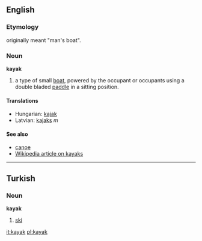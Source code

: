 ==English==
===Etymology===
originally meant "man's boat".

===Noun===
'''kayak'''

#a type of small [[boat]], powered by the occupant or occupants using a double bladed [[paddle]] in a sitting position. 

====Translations====
*Hungarian: [[kajak]]
*Latvian: [[kajaks]] ''m''

====See also====
*[[canoe]]
*[[:w:kayak|Wikipedia article on kayaks]]

----

==Turkish==
===Noun===
'''kayak'''

# [[ski]]

[[it:kayak]]
[[pl:kayak]]